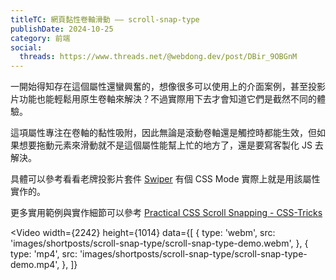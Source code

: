 ```yaml
---
titleTC: 網頁黏性卷軸滑動 —— scroll-snap-type
publishDate: 2024-10-25
category: 前端
social:
  threads: https://www.threads.net/@webdong.dev/post/DBir_9OBGnM
---
```



一開始得知存在這個屬性還蠻興奮的，想像很多可以使用上的介面案例，甚至投影片功能也能輕鬆用原生卷軸來解決？不過實際用下去才會知道它們是截然不同的體驗。

這項屬性專注在卷軸的黏性吸附，因此無論是滾動卷軸還是觸控時都能生效，但如果想要拖動元素來滑動就不是這個屬性能幫上忙的地方了，還是要寫客製化 JS 去解決。

具體可以參考看看老牌投影片套件 [Swiper](https://swiperjs.com/demos#css-mode) 有個 CSS Mode 實際上就是用該屬性實作的。

更多實用範例與實作細節可以參考 [Practical CSS Scroll Snapping - CSS-Tricks](https://css-tricks.com/practical-css-scroll-snapping/)

<Video
  width={2242}
  height={1014}
  data={[
    {
      type: 'webm',
      src: 'images/shortposts/scroll-snap-type/scroll-snap-type-demo.webm',
    },
    {
      type: 'mp4',
      src: 'images/shortposts/scroll-snap-type/scroll-snap-type-demo.mp4',
    },
  ]}
></Video>
